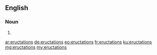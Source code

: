 ==English==

===Noun===
{{head|en}}

# {{plural of|eructation}}

[[ar:eructations]]
[[de:eructations]]
[[eo:eructations]]
[[fr:eructations]]
[[ku:eructations]]
[[mg:eructations]]
[[my:eructations]]